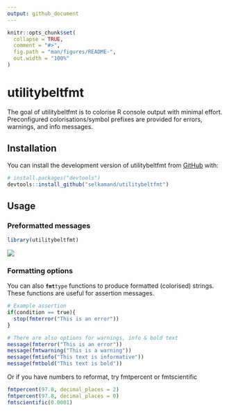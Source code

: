 ```yaml
---
output: github_document
---
```


<!-- README.md is generated from README.Rmd. Please edit that file -->

```r
knitr::opts_chunk$set(
  collapse = TRUE,
  comment = "#>",
  fig.path = "man/figures/README-",
  out.width = "100%"
)
```

# utilitybeltfmt

<!-- badges: start -->

<!-- badges: end -->

The goal of utilitybeltfmt is to colorise R console output with minimal effort. Preconfigured colorisations/symbol prefixes are provided for errors, warnings, and info messages.

## Installation

You can install the development version of utilitybeltfmt from [GitHub](https://github.com/selkamand/utilitybeltfmt) with:

``` r
# install.packages("devtools")
devtools::install_github("selkamand/utilitybeltfmt")
```

## Usage

### Preformatted messages

```r
library(utilitybeltfmt)
```

![](images/paste-46C66429.png)

### Formatting options

You can also **`fmt`**`type` functions to produce formatted (colorised) strings. These functions are useful for assertion messages.

```r

# Example assertion
if(condition == true){
  stop(fmterror("This is an error"))
}

# There are also options for warnings, info & bold text
message(fmterror("This is an error"))
message(fmtwarning("This is a warning"))
message(fmtinfo("This text is informative"))
message(fmtbold("This text is bold"))
```

Or if you have numbers to reformat, try fmtpercent or fmtscientific

```r
fmtpercent(97.8, decimal_places = 2)
fmtpercent(97.8, decimal_places = 0)
fmtscientific(0.0001)
```
